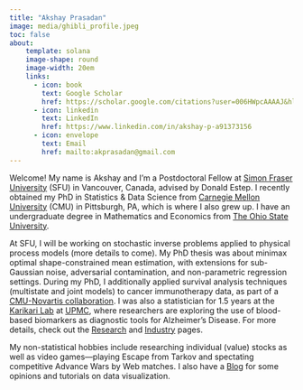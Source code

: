 ```yaml
---
title: "Akshay Prasadan"
image: media/ghibli_profile.jpeg
toc: false
about:
    template: solana
    image-shape: round
    image-width: 20em
    links: 
      - icon: book
        text: Google Scholar
        href: https://scholar.google.com/citations?user=006HWpcAAAAJ&hl=en&oi=ao
      - icon: linkedin
        text: LinkedIn
        href: https://www.linkedin.com/in/akshay-p-a91373156
      - icon: envelope
        text: Email
        href: mailto:akprasadan@gmail.com
---
```


Welcome! My name is Akshay and I'm a Postdoctoral Fellow at [Simon Fraser University](https://www.sfu.ca/) (SFU) in Vancouver, Canada, advised by Donald Estep. I recently obtained my PhD in Statistics \& Data Science from [Carnegie Mellon University](https://www.cmu.edu/dietrich/statistics-datascience/index.html) (CMU) in Pittsburgh, PA, which is where I also grew up. I have an undergraduate degree in Mathematics and Economics from [The Ohio State University](https://www.osu.edu/).

At SFU, I will be working on stochastic inverse problems applied to physical process models (more details to come). My PhD thesis was about minimax optimal shape-constrained mean estimation, with extensions for sub-Gaussian noise, adversarial contamination, and non-parametric regression settings. During my PhD, I additionally applied survival analysis techniques (multistate and joint models) to cancer immunotherapy data, as part of a [CMU-Novartis collaboration](https://www.cmu.edu/dietrich/news/news-stories/2020/june/greenhouse-novartis.html). I was also a statistician for 1.5 years at the [Karikari Lab](https://karikarilab.org/) at [UPMC](https://www.upmc.com/), where researchers are exploring the use of blood-based biomarkers as diagnostic tools for Alzheimer's Disease. For more details, check out the [Research](research.qmd) and [Industry](industry.qmd) pages. 

My non-statistical hobbies include researching individual (value) stocks as well as video games---playing Escape from Tarkov and spectating competitive Advance Wars by Web matches. I also have a [Blog](posts.qmd) for some opinions and tutorials on data visualization.
